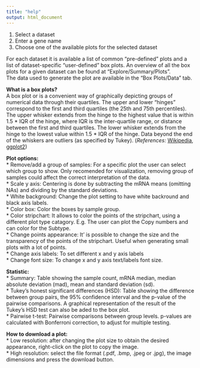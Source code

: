 ```yaml
---
title: "help"
output: html_document
---
```


1. Select a dataset
2. Enter a gene name
3. Choose one of the available plots for the selected dataset

For each dataset it is available a list of common "pre-defined" plots and
a list of dataset-specific "user-defined" box plots. An overview of all the box plots for a
given dataset can be found at "Explore/Summary/Plots".  
The data used to generate the plot are available in the "Box Plots/Data" tab.   

**What is a box plots?**   
A box plot or  is a convenient way of graphically depicting groups of numerical data through their quartiles. The upper and lower "hinges" correspond to the first and third quartiles (the 25th and 75th percentiles). The upper whisker extends from the hinge to the highest value that is within 1.5 * IQR of the hinge, where IQR is the inter-quartile range, or distance between the first and third quartiles. The lower whisker extends from the hinge to the lowest value within 1.5 * IQR of the hinge. Data beyond the end of the whiskers are outliers (as specified by Tukey). (*References:* [Wikipedia](http://en.wikipedia.org/wiki/Box_plot), [ggplot2](http://docs.ggplot2.org/current/geom_boxplot.html))  


**Plot options:**   
* Remove/add a group of samples: For a specific plot the user can select which group to show. Only recomended for visualization, removing group of samples could affect the correct interpretation of the data.   
* Scale y axis: Centering is done by subtracting the mRNA means (omitting NAs) and dividing by the standard deviations.   
* White background: Change the plot setting to have white backround and black axis labels.   
* Color box: Color the boxes by sample group.   
* Color stripchart: It allows to color the points of the stripchart, using a different plot type catagory. E.g. The user can plot the Copy numbers and can color for the Subtype.   
* Change points appearance: It' is possible to change the size and the transparency of the points of the stripchart. Useful when generating small plots with a lot of points.  
* Change axis labels: To set different x and y axis labels   
* Change font size: To change x and y axis text/labels font size.      

**Statistic:**   
* Summary: Table showing the sample count, mRNA median, median absolute deviation (mad), mean and standard deviation (sd).   
* Tukey's honest significant differences (HSD): Table showing the difference between group pairs, the 95% confidence interval and the p-value of the pairwise comparisons. A graphical representation of the result of the Tukey's HSD test can also be aded to the box plot.      
* Pairwise t-test: Pairwise comparisons between group levels. p-values are calculated with Bonferroni correction, to adjust for multiple testing.   

**How to download a plot:**   
* Low resolution: after changing the plot size to obtain the desired appearance, right-click on the plot to copy the image.   
* High resolution: select the file format (.pdf, .bmp, .jpeg or .jpg), the image dimensions and press the download button.   
